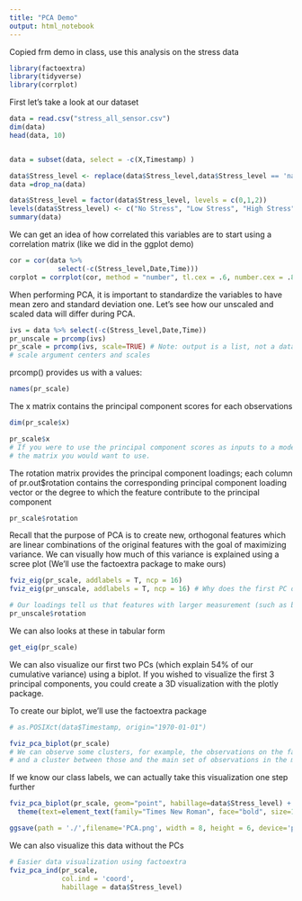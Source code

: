 ```yaml
---
title: "PCA Demo"
output: html_notebook
---
```


Copied frm demo in class, use this analysis on the stress data

```r
library(factoextra)
library(tidyverse)
library(corrplot)
```

First let's take a look at our dataset

```r
data = read.csv("stress_all_sensor.csv")
dim(data)
head(data, 10)


data = subset(data, select = -c(X,Timestamp) )

```
```r

data$Stress_level <- replace(data$Stress_level,data$Stress_level == 'na',NA)
data =drop_na(data)

data$Stress_level = factor(data$Stress_level, levels = c(0,1,2))
levels(data$Stress_level) <- c("No Stress", "Low Stress", "High Stress")
summary(data)
```

We can get an idea of how correlated this variables are to start using a correlation matrix (like we did in the ggplot demo)
```r

cor = cor(data %>% 
            select(-c(Stress_level,Date,Time)))
corplot = corrplot(cor, method = "number", tl.cex = .6, number.cex = .8)
```


When performing PCA, it is important to standardize the variables to have mean zero and standard deviation one. Let's see how our unscaled and scaled data will differ during PCA.

```r
ivs = data %>% select(-c(Stress_level,Date,Time))
pr_unscale = prcomp(ivs)
pr_scale = prcomp(ivs, scale=TRUE) # Note: output is a list, not a dataframe
# scale argument centers and scales
```

prcomp() provides us with a values:
```r
names(pr_scale)
```
The x matrix contains the principal component scores for each observations
```r
dim(pr_scale$x)

pr_scale$x
# If you were to use the principal component scores as inputs to a model, this is
# the matrix you would want to use.
```


The rotation matrix provides the principal component loadings; each column of pr.out$rotation contains the corresponding principal component loading vector or the degree to which the feature contribute to the principal component

```r
pr_scale$rotation
```

Recall that the purpose of PCA is to create new, orthogonal features which are linear combinations of the original features with the goal of maximizing variance. We can visually how much of this variance is explained using a scree plot (We'll use the factoextra package to make ours)
```r
fviz_eig(pr_scale, addlabels = T, ncp = 16)
fviz_eig(pr_unscale, addlabels = T, ncp = 16) # Why does the first PC of our unscaled data describe so much more variance than in the scaled data? Features with larger values appear to contribute more to the variance within the data compared to the smaller valued features when unscaled.

# Our loadings tell us that features with larger measurement (such as baseline.value) scales tend to contribute more to the PCs than features with smaller values ranges
pr_unscale$rotation
```
We can also looks at these in tabular form
```r
get_eig(pr_scale)
```


We can also visualize our first two PCs (which explain 54% of our cumulative variance) using a biplot. If you wished to visualize the first 3 principal components, you could create a 3D visualization with the plotly package.

To create our biplot, we'll use the factoextra package
```r
# as.POSIXct(data$Timestamp, origin="1970-01-01")
```


```r
fviz_pca_biplot(pr_scale)
# We can observe some clusters, for example, the observations on the far left,
# and a cluster between those and the main set of observations in the middle
```
If we know our class labels, we can actually take this visualization one step further 
```r
fviz_pca_biplot(pr_scale, geom="point", habillage=data$Stress_level) + 
  theme(text=element_text(family="Times New Roman", face="bold", size=12))  +ggtitle("PCA - Biplot across Stress Level Groups")

```
```r
ggsave(path = './',filename='PCA.png', width = 8, height = 6, device='png', dpi=300)

```

We can also visualize this data without the PCs
```r
# Easier data visualization using factoextra
fviz_pca_ind(pr_scale,
             col.ind = 'coord',
             habillage = data$Stress_level)

```


